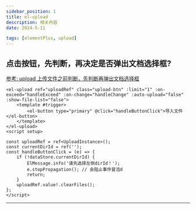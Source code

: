 ```yaml
---
sidebar_position: 1
title: el-upload
description: 相关内容
date: 2024-5-11

tags: [elementPlus, upload]
---
```


## 点击按钮，先判断，再决定是否弹出文档选择框?   

[参考: upload 上传文件之前判断，先判断再弹出文档选择框](https://blog.csdn.net/weixin_43908123/article/details/124858555)

```vue 
<el-upload ref="uploadRef" class="upload-btn" :limit="1" :on-exceed="handleExceed" :on-change="handleChange" :auto-upload="false" :show-file-list="false">
    <template #trigger>
        <el-button type="primary" @click="handleButtonClick">导入文件</el-button>
    </template>
</el-upload>
<script setup>

const uploadRef = ref<UploadInstance>();
const currentDirId = ref('');
const handleButtonClick = (e) => {
    if (!dataStore.currentDirId) {
        ElMessage.info('请先选择左侧dirId！');
        e.stopPropagation(); // 会阻止事件冒泡d
        return;
    }
    uploadRef.value!.clearFiles();
};
</script>
```






---

